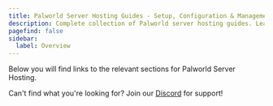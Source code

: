 ```yaml
---
title: Palworld Server Hosting Guides - Setup, Configuration & Management
description: Complete collection of Palworld server hosting guides. Learn server setup, configuration, mod installation, performance optimization, crossplay setup, and troubleshooting for dedicated servers.
pagefind: false
sidebar:
  label: Overview
---
```




Below you will find links to the relevant sections for Palworld Server Hosting.


<DirectoryListing />

Can't find what you're looking for? Join our [Discord](https://discord.gg/FN4XgbAwzr) for support!
